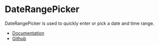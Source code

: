 
<Meta of={DateRangePickerStories} />

# DateRangePicker

DateRangePicker is used to quickly enter or pick a date and time range.

- [Documentation](https://rsuitejs.com/components/date-range-picker)
- [Github](https://github.com/rsuite/rsuite/tree/main/src/DateRangePicker)
